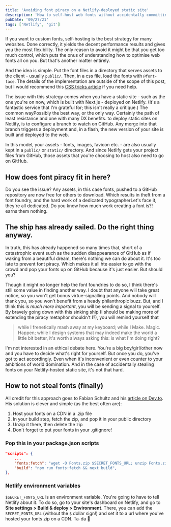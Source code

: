 ```yaml
---
title: 'Avoiding font piracy on a Netlify-deployed static site'
description: 'How to self-host web fonts without accidentally committing font piracy'
pubDate: '09/27/21'
tags: ['Netlify', 'git']
---
```


If you want to custom fonts, self-hosting is the best strategy for many websites.
Done correctly, it yields the decent performance results and gives you the most flexibility.
The only reason to avoid it might be that you get too much control, which puts the onus of
understanding how to optimise web fonts all on you. But that's another matter entirely.

And the idea is simple. Put the font files in a directory that serves assets to the
client - usually `public/`. Then, in a css file, load the fonts with `@font-face`. The
details of the implementation are outside of the scope of this post, but I would recommend
this [CSS tricks article](https://css-tricks.com/snippets/css/using-font-face/) if you
need help.

The issue with this strategy comes when you have a static site - such as the one you're on
now, which is built with Next.js - deployed on Netlify. (It's a fantastic service that I'm
grateful for; this isn't really a critique.) The common way<MarginNote id={2}>Possibly the
best way, or the only way. Certainly the path of least resistance and one with many DX
benefits.</MarginNote> to deploy static sites on Netlify, is to configure a branch to
watch on GitHub. Any merge into that branch triggers a deployment and, in a flash, the new
version of your site is built and deployed to the web.

In this model, your assets - fonts, images, favicon etc. - are also usually kept in a
`public/` or `static/` directory. And since Netlify gets your project files from GitHub,
those assets that you're choosing to host also need to go on GitHub.

## How does font piracy fit in here?

Do you see the issue? Any assets, in this case fonts, pushed to a GitHub repository are
now free for others to download. Which results in theft from a font foundry, and the hard
work of a dedicated typographer<MarginNote id={3}>Let's face it, they're all dedicated. Do
you know how much work creating a font is?!</MarginNote> earns them nothing.

## The ship has already sailed. Do the right thing anyway.

In truth, this has already happened so many times that, short of a catastrophic event such
as the sudden disappearance of GitHub as if waking from a beautiful dream, there's nothing
we can do about it. It's too late to prevent font piracy. Which makes it all hte easier to
go with the crowd and pop your fonts up on GitHub because it's just easier. But should
you?

Though it might no longer help the font foundries to do so, I think there's still some
value in finding another way. I doubt that anyone will take great notice, so you won't get
bonus virtue-signalling points. And nobody will thank you, so you won't benefit from a
heady philanthropic buzz. But, and I think this is _much more important_, you will be
sending a signal to yourself. By bravely going down with this sinking ship (I should be
making more of extending the piracy metaphor shouldn't I?), you will remind yourself that

> while I frenetically mash away at my keyboard; while I Make. Magic. Happen; while I
> design systems that may indeed make the world a little bit better, it's worth always
> asking this: is what I'm doing right?

I'm not interested in an ethical debate here. You're a big boy/girl/other now and you have
to decide what's right for yourself. But once you do, you've got to act accordingly. Even
when it's inconvenient or even counter to your ambitions of world domination. And in the
case of accidentally stealing fonts on your Netlify-hosted static site, it's not that
hard.

## How to not steal fonts (finally)

All credit for this approach goes to Fabian Schultz and his
[article on Dev.to](https://dev.to/fabe/avoiding-font-piracy-on-github--netlify-198f). His
solution is clever and simple (as the best often are):

1. Host your fonts on a CDN in a .zip file
2. In your build step, fetch the zip, and pop it in your public directory
3. Unzip it there, then delete the zip
4. Don't forget to put your fonts in your .gitignore!

### Pop this in your package.json scripts

```json
"scripts": {
    ...
    "fonts:fetch": "wget -O Fonts.zip $SECRET_FONTS_URL; unzip Fonts.zip -d ./public; rm Fonts.zip",
    "build": "npm run fonts:fetch && next build",
},
```

### Netlify environment variables

`$SECRET_FONTS_URL` is an environment variable. You're going to have to tell Netlify about
it. To do so, go to your site's dashboard on Netlify, and go to **Site settings > Build &
deploy > Environment**. There, you can add the `SECRET_FONTS_URL` (without the `$` dollar
sign!) and set it to a url where you've hosted your fonts zip on a CDN. Ta-da 🎉
